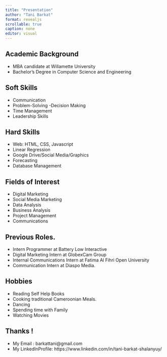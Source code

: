 ```yaml
---
title: "Presentation"
author: "Tani Barkat"
format: revealjs
scrollable: true
caption: none
editor: visual
---
```


## Academic Background

::: incremental
-   MBA candidate at Willamette University
-   Bachelor's Degree in Computer Science and Engineering
:::

## Soft Skills

::: incremental
-   Communication
-   Problem-Solving -Decision Making
-   Time Management
-   Leadership Skills
:::

## Hard Skills

::: incremental
-   Web: HTML, CSS, Javascript
-   Linear Regression
-   Google Drive/Social Media/Graphics
-   Forecasting
-   Database Management
:::

## Fields of Interest

::: incremental
-   Digital Marketing
-   Social Media Marketing
-   Data Analysis
-   Business Analysis
-   Project Management
-   Communications
:::

## Previous Roles.

::: incremental
-   Intern Programmer at Battery Low Interactive
-   Digital Marketing Intern at GlobexCam Group
-   Internal Communications Intern at Fatima Al Fihri Open University
-   Communication Intern at Diaspo Media.
:::

## Hobbies

::: incremental
-   Reading Self Help Books
-   Cooking traditional Cameroonian Meals.
-   Dancing
-   Spending time with Family
-   Watching Movies
:::

## Thanks !

-   My Email : barkattani\@gmail.com
-   My LinkedInProfile: https://www.linkedin.com/in/tani-barkat-shalanyuy/
